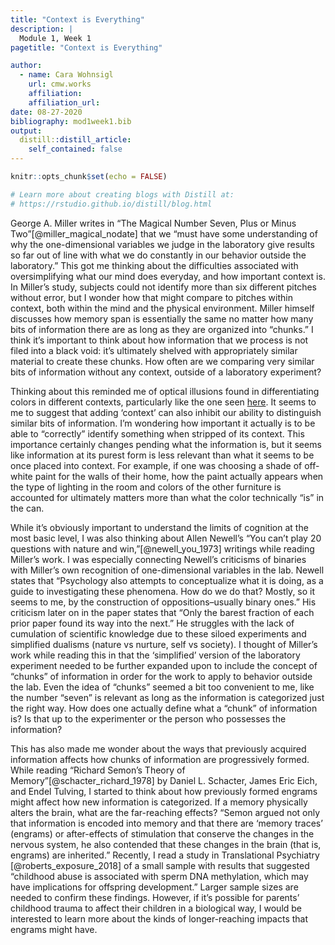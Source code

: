 ```yaml
---
title: "Context is Everything"
description: |
  Module 1, Week 1
pagetitle: "Context is Everything"

author:
  - name: Cara Wohnsigl 
    url: cmw.works
    affiliation: 
    affiliation_url: 
date: 08-27-2020
bibliography: mod1week1.bib
output:
  distill::distill_article:
    self_contained: false
---
```


```r
knitr::opts_chunk$set(echo = FALSE)

# Learn more about creating blogs with Distill at:
# https://rstudio.github.io/distill/blog.html

```


George A. Miller writes in "The Magical Number Seven, Plus or Minus Two"[@miller_magical_nodate] that we “must have some understanding of why the one-dimensional variables we judge in the laboratory give results so far out of line with what we do constantly in our behavior outside the laboratory.” This got me thinking about the difficulties associated with oversimplifying what our mind does everyday, and how important context is. In Miller’s study, subjects could not identify more than six different pitches without error, but I wonder how that might compare to pitches within context, both within the mind and the physical environment. Miller himself discusses how memory span is essentially the same no matter how many bits of information there are as long as they are organized into “chunks.” I think it’s important to think about how information that we process is not filed into a black void: it’s ultimately shelved with appropriately similar material to create these chunks. How often are we comparing very similar bits of information without any context, outside of a laboratory experiment?

Thinking about this reminded me of optical illusions found in differentiating colors in different contexts, particularly like the one seen [here](https://miro.medium.com/max/1400/1*GeP8StH8pOZzUJflP7-8cw.gif). It seems to me to suggest that adding ‘context’ can also inhibit our ability to distinguish similar bits of information. I’m wondering how important it actually is to be able to “correctly” identify something when stripped of its context. This importance certainly changes pending what the information is, but it seems like information at its purest form is less relevant than what it seems to be once placed into context. For example, if one was choosing a shade of off-white paint for the walls of their home, how the paint actually appears when the type of lighting in the room and colors of the other furniture is accounted for ultimately matters more than what the color technically “is” in the can.

While it’s obviously important to understand the limits of cognition at the most basic level, I was also thinking about Allen Newell’s “You can’t play 20 questions with nature and win,”[@newell_you_1973] writings while reading Miller’s work. I was especially connecting Newell’s criticisms of binaries with Miller’s own recognition of one-dimensional variables in the lab. Newell states that “Psychology also attempts to conceptualize what it is doing, as a guide to investigating these phenomena. How do we do that? Mostly, so it seems to me, by the construction of oppositions--usually binary ones.” His criticism later on in the paper states that “Only the barest fraction of each prior paper found its way into the next.” He struggles with the lack of cumulation of scientific knowledge due to these siloed experiments and simplified dualisms (nature vs nurture, self vs society). I thought of Miller’s work while reading this in that the ‘simplified’ version of the laboratory experiment needed to be further expanded upon to include the concept of “chunks” of information in order for the work to apply to behavior outside the lab. Even the idea of “chunks” seemed a bit too convenient to me, like the number “seven” is relevant as long as the information is categorized just the right way. How does one actually define what a “chunk” of information is? Is that up to the experimenter or the person who possesses the information?

This has also made me wonder about the ways that previously acquired information affects how chunks of information are progressively formed. While reading “Richard Semon’s Theory of Memory”[@schacter_richard_1978] by Daniel L. Schacter, James Eric Eich, and Endel Tulving, I started to think about how previously formed engrams might affect how new information is categorized. If a memory physically alters the brain, what are the far-reaching effects? “Semon argued not only that information is encoded into memory and that there are 'memory traces' (engrams) or after-effects of stimulation that conserve the changes in the nervous system, he also contended that these changes in the brain (that is, engrams) are inherited.” Recently, I read a study in Translational Psychiatry [@roberts_exposure_2018] of a small sample with results that suggested “childhood abuse is associated with sperm DNA methylation, which may have implications for offspring development.” Larger sample sizes are needed to confirm these findings. However, if it’s possible for parents’ childhood trauma to affect their children in a biological way, I would be interested to learn more about the kinds of longer-reaching impacts that engrams might have. 

